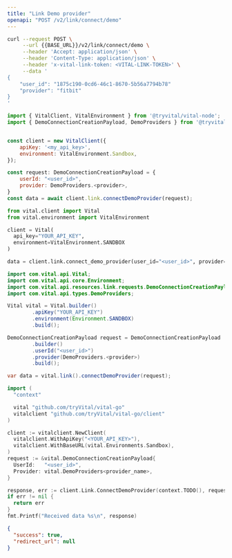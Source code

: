 ```yaml
---
title: "Link Demo provider"
openapi: "POST /v2/link/connect/demo"
---
```


<RequestExample>

```bash Bash
curl --request POST \
     --url {{BASE_URL}}/v2/link/connect/demo \
     --header 'Accept: application/json' \
     --header 'Content-Type: application/json' \
     --header 'x-vital-link-token: <VITAL-LINK-TOKEN>' \
     --data '
{
    "user_id": "1875c190-0cd6-46c1-8670-5b56a7794b78"
    "provider": "fitbit"
}
'
```

```javascript Node
import { VitalClient, VitalEnvironment } from '@tryvital/vital-node';
import { DemoConnectionCreationPayload, DemoProviders } from '@tryvital/vital-node/api';


const client = new VitalClient({
    apiKey: '<my_api_key>',
    environment: VitalEnvironment.Sandbox,
});

const request: DemoConnectionCreationPayload = {
    userId: "<user_id>",
    provider: DemoProviders.<provider>,
}
const data = await client.link.connectDemoProvider(request);
```

```python Python
from vital.client import Vital
from vital.environment import VitalEnvironment

client = Vital(
  api_key="YOUR_API_KEY",
  environment=VitalEnvironment.SANDBOX
)

data = client.link.connect_demo_provider(user_id="<user_id>", provider=DemoProviders.<provider>)
```

```java Java
import com.vital.api.Vital;
import com.vital.api.core.Environment;
import com.vital.api.resources.link.requests.DemoConnectionCreationPayload;
import com.vital.api.types.DemoProviders;

Vital vital = Vital.builder()
        .apiKey("YOUR_API_KEY")
        .environment(Environment.SANDBOX)
        .build();

DemoConnectionCreationPayload request = DemoConnectionCreationPayload
        .builder()
        .userId("<user_id>")
        .provider(DemoProviders.<provider>)
        .build();

var data = vital.link().connectDemoProvider(request);
```

```go Go
import (
  "context"

  vital "github.com/tryVital/vital-go"
  vitalclient "github.com/tryVital/vital-go/client"
)

client := vitalclient.NewClient(
  vitalclient.WithApiKey("<YOUR_API_KEY>"),
  vitalclient.WithBaseURL(vital.Environments.Sandbox),
)
request := &vital.DemoConnectionCreationPayload{
  UserId:   "<user_id>",
  Provider: vital.DemoProviders<provider_name>,
}

response, err := client.Link.ConnectDemoProvider(context.TODO(), request)
if err != nil {
  return err
}
fmt.Printf("Received data %s\n", response)
```

</RequestExample>

<ResponseExample>

```json Example
{
  "success": true,
  "redirect_url": null
}
```

</ResponseExample>
